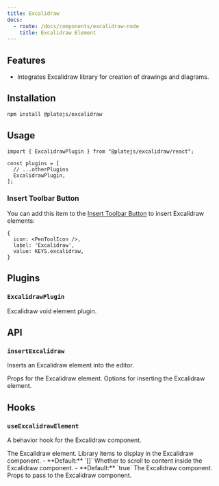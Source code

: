 ```yaml
---
title: Excalidraw
docs:
  - route: /docs/components/excalidraw-node
    title: Excalidraw Element
---
```


<ComponentPreview name="excalidraw-demo" />

<PackageInfo>

## Features

- Integrates Excalidraw library for creation of drawings and diagrams.

</PackageInfo>

## Installation

```bash
npm install @platejs/excalidraw
```

## Usage

```tsx
import { ExcalidrawPlugin } from "@platejs/excalidraw/react";

const plugins = [
  // ...otherPlugins
  ExcalidrawPlugin,
];
```

### Insert Toolbar Button

You can add this item to the [Insert Toolbar Button](/docs/toolbar#insert-toolbar-button) to insert Excalidraw elements:

```tsx
{
  icon: <PenToolIcon />,
  label: 'Excalidraw',
  value: KEYS.excalidraw,
}
```

## Plugins

### `ExcalidrawPlugin`

Excalidraw void element plugin.

## API

### `insertExcalidraw`

Inserts an Excalidraw element into the editor.

<API name="insertExcalidraw">
  <APIParameters>
    <APIItem name="props" type="NodeProps<TExcalidrawElement>" optional>
      Props for the Excalidraw element.
    </APIItem>
    <APIItem name="options" type="InsertNodesOptions" optional>
      Options for inserting the Excalidraw element.
    </APIItem>
  </APIParameters>
</API>

## Hooks

### `useExcalidrawElement`

A behavior hook for the Excalidraw component.

<API name="useExcalidrawElement">
<APIState>
  <APIItem name="element" type="TExcalidrawElement">
    The Excalidraw element.
  </APIItem>
  <APIItem name="libraryItems" type="LibraryItems" optional>
    Library items to display in the Excalidraw component.
    - **Default:** `[]`
  </APIItem>
  <APIItem name="scrollToContent" type="boolean" optional>
    Whether to scroll to content inside the Excalidraw component.
    - **Default:** `true`
  </APIItem>
</APIState>

<APIReturns type="object">
  <APIItem name="Excalidraw" type="any">
    The Excalidraw component.
  </APIItem>
  <APIItem name="excalidrawProps" type="ExcalidrawProps">
    Props to pass to the Excalidraw component.
  </APIItem>
</APIReturns>
</API>
